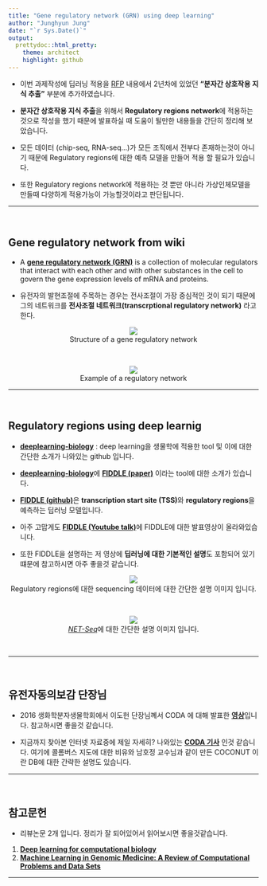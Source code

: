 ```yaml
---
title: "Gene regulatory network (GRN) using deep learning"
author: "Junghyun Jung"
date: "`r Sys.Date()`"
output:
  prettydoc::html_pretty:
    theme: architect
    highlight: github
---
```

- 이번 과제작성에 딥러닝 적용을 [RFP](http://www.biosynergy.re.kr/sub0401/articles/view/tableid/korean-notice/id/264) 내용에서   2년차에 있었던 **"분자간 상호작용 지식 추출"** 부분에 추가하였습니다.

- **분자간 상호작용 지식 추출**을 위해서 **Regulatory regions network**에 적용하는 것으로 작성을 했기 때문에 발표하실 때 도움이 될만한 내용들을 간단히 정리해 보았습니다.


- 모든 데이터 (chip-seq, RNA-seq...)가 모든 조직에서 전부다 존재하는것이 아니기 때문에 Regulatory regions에 대한 예측 모델을 만들어 적용 할 필요가 있습니다.

- 또한 Regulatory regions network에 적용하는 것 뿐만 아니라 가상인체모델을 만들때 다양하게 적용가능이 가능할것이라고 판단됩니다.

*** 

<br />

## Gene regulatory network from wiki
- A [**gene regulatory network (GRN)**](https://en.wikipedia.org/wiki/Gene_regulatory_network) is a collection of molecular regulators that interact with each other and with other substances in the cell to govern the gene expression levels of mRNA and proteins.

- 유전자의 발현조절에 주목하는 경우는 전사조절이 가장 중심적인 것이 되기 때문에 그의 네트워크를 **전사조절 네트워크(transcrptional regulatory network)** 라고 한다.

<center>![](https://upload.wikimedia.org/wikipedia/commons/c/c4/Gene_Regulatory_Network.jpg)</center>
  
<center> Structure of a gene regulatory network </center>

<br />

<center>![](https://upload.wikimedia.org/wikipedia/commons/d/dc/DG_Network_in_Hybrid_Rice.png)</center>
  
<center> Example of a regulatory network </center>


***

<br />

## Regulatory regions using deep learnig 
- [**deeplearning-biology**](https://github.com/hussius/deeplearning-biology) : deep learning을 생물학에 적용한 tool 및 이에 대한 간단한 소개가 나와있는 github 입니다.

- [**deeplearning-biology**](https://github.com/hussius/deeplearning-biology)에 [**FIDDLE (paper)**](https://www.biorxiv.org/content/early/2016/10/17/081380) 이라는 tool에 대한 소개가 있습니다.

- [**FIDDLE (github)**](https://github.com/ueser/FIDDLE)은 **transcription start site (TSS)**와 **regulatory regions**을 예측하는 딥러닝 모델입니다.

- 아주 고맙게도 [**FIDDLE (Youtube talk)**](https://www.youtube.com/watch?v=pcLTUsOm5pc&feature=youtu.be&list=PLlMMtlgw6qNjROoMNTBQjAcdx53kV50cS&t=2411)에 FIDDLE에 대한 발표영상이 올라와있습니다.

- 또한 FIDDLE을 설명하는 저 영상에 **딥러닝에 대한 기본적인 설명**도 포함되어 있기 떄문에 참고하시면 아주 좋을것 같습니다.


<center> ![](http://www.the-scientist.com/January2016/LT2_2.jpg) </center>

<center> Regulatory regions에 대한 sequencing 데이터에 대한 간단한 설명 이미지 입니다.</center>

<br />

<center> ![](https://assets.illumina.com/content/dam/illumina-marketing/images/tools/sequencing/net-seq.png) </center>

<center> [*NET-Seq*](https://www.illumina.com/science/sequencing-method-explorer/kits-and-arrays/net-seq.html)에 대한 간단한 설명 이미지 입니다.</center>

<br />

*** 

<br />

## 유전자동의보감 단장님

- 2016 생화학분자생물학회에서 이도헌 단장님꼐서 CODA 에 대해 발표한 [**영상**](http://www.ibric.org/vod/vod_detail.php?nNum=15282&szSearchKey=%C0%CC%B5%B5%C7%E5)입니다. 참고하시면 좋을것 같습니다.

- 지금까지 찾아본 인터넷 자료중에 제일 자세히? 나와있는 [**CODA 기사**](http://www.lovesbeauty.co.kr/news/articleView.html?idxno=7447) 인것 같습니다. 여기에 콜롬버스 지도에 대한 비유와 남호정 교수님과 같이 만든 COCONUT 이란 DB에 대한 간략한 설명도 있습니다. 


***

<br />

## 참고문헌

- 리뷰논문 2개 입니다. 정리가 잘 되어있어서 읽어보시면 좋을것같습니다.
1. [**Deep learning for computational biology**](http://msb.embopress.org/content/12/7/878)
2. [**Machine Learning in Genomic Medicine: A Review of Computational Problems and Data Sets**](http://ieeexplore.ieee.org/document/7347331/?reload=true)


***

<br />






